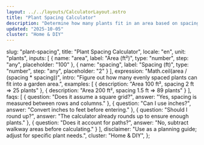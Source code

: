 ```yaml
---
layout: ../../layouts/CalculatorLayout.astro
title: "Plant Spacing Calculator"
description: "Determine how many plants fit in an area based on spacing."
updated: "2025-10-05"
cluster: "Home & DIY"
---
```



  slug: "plant-spacing",
  title: "Plant Spacing Calculator",
  locale: "en",
  unit: "plants",
  inputs: [
    { name: "area", label: "Area (ft²)", type: "number", step: "any", placeholder: "100" },
    { name: "spacing", label: "Spacing (ft)", type: "number", step: "any", placeholder: "2" }
  ],
  expression: "Math.ceil(area / (spacing * spacing))",
  intro: "Figure out how many evenly spaced plants can fit into a garden area.",
  examples: [
    { description: "Area 100 ft², spacing 2 ft ⇒ 25 plants" },
    { description: "Area 200 ft², spacing 1.5 ft ⇒ 89 plants" }
  ],
  faqs: [
    { question: "Does it assume a square grid?", answer: "Yes, spacing is measured between rows and columns." },
    { question: "Can I use inches?", answer: "Convert inches to feet before entering." },
    { question: "Should I round up?", answer: "The calculator already rounds up to ensure enough plants." },
    { question: "Does it account for paths?", answer: "No, subtract walkway areas before calculating." }
  ],
  disclaimer: "Use as a planning guide; adjust for specific plant needs.",
  cluster: "Home & DIY",
};

<Calculator schema={schema} />

